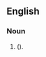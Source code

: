 ==English==

===Noun===
{{head|en|noun form}}

# {{plural of|flunkey|lang=en|nodot=1}} ({{alternative spelling of|flunkies|lang=en|nocap=1|nodot=1}}).